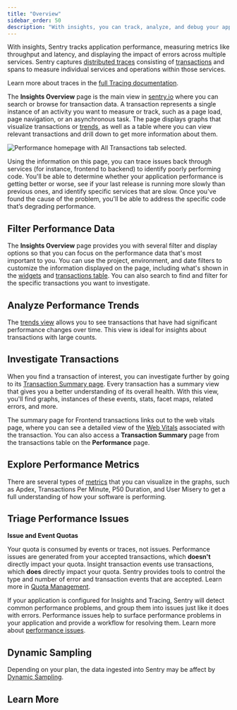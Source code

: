 ```yaml
---
title: "Overview"
sidebar_order: 50
description: "With insights, you can track, analyze, and debug your application's performance. Sentry helps you identify performance opportunities and trace issues back to poorly performing code."
---
```


With insights, Sentry tracks application performance, measuring metrics like throughput and latency, and displaying the impact of errors across multiple services. Sentry captures [distributed traces](/product/sentry-basics/tracing/distributed-tracing/) consisting of [transactions](/product/insights/overview/transaction-summary/#what-is-a-transaction) and spans to measure individual services and operations within those services.

<Alert>

Learn more about traces in the [full Tracing documentation](/product/sentry-basics/tracing/).

</Alert>

The **Insights Overview** page is the main view in [sentry.io](https://sentry.io) where you can search or browse for transaction data. A transaction represents a single instance of an activity you want to measure or track, such as a page load, page navigation, or an asynchronous task. The page displays graphs that visualize transactions or [trends](/product/insights/overview/trends/), as well as a table where you can view relevant transactions and drill down to get more information about them.

![Performance homepage with All Transactions tab selected.](./img/01_full_widget_all.png)

Using the information on this page, you can trace issues back through services (for instance, frontend to backend) to identify poorly performing code. You'll be able to determine whether your application performance is getting better or worse, see if your last release is running more slowly than previous ones, and identify specific services that are slow. Once you've found the cause of the problem, you'll be able to address the specific code that’s degrading performance.

## Filter Performance Data

The **Insights Overview** page provides you with several filter and display options so that you can focus on the performance data that's most important to you. You can use the project, environment, and date filters to customize the information displayed on the page, including what's shown in the [widgets](/product/insights/overview/filters-display/#widgets) and [transactions table](/product/insights/overview/filters-display/#transaction-table). You can also search to find and filter for the specific transactions you want to investigate.

## Analyze Performance Trends

The [trends view](/product/insights/overview/trends/) allows you to see transactions that have had significant performance changes over time. This view is ideal for insights about transactions with large counts.

## Investigate Transactions

When you find a transaction of interest, you can investigate further by going to its [Transaction Summary page](/product/insights/overview/transaction-summary). Every transaction has a summary view that gives you a better understanding of its overall health. With this view, you'll find graphs, instances of these events, stats, facet maps, related errors, and more.

The summary page for Frontend transactions links out to the web vitals page, where you can see a detailed view of the [Web Vitals](/product/insights/web-vitals/) associated with the transaction. You can also access a **Transaction Summary** page from the transactions table on the **Performance** page.

## Explore Performance Metrics

There are several types of [metrics](/product/insights/overview/metrics/) that you can visualize in the graphs, such as Apdex, Transactions Per Minute, P50 Duration, and User Misery to get a full understanding of how your software is performing.

## Triage Performance Issues

<Alert>

**Issue and Event Quotas**

Your quota is consumed by events or traces, not issues. Performance issues are generated from your accepted transactions, which **doesn't** directly impact your quota. Insight transaction events use transactions, which **does** directly impact your quota. Sentry provides tools to control the type and number of error and transaction events that are accepted. Learn more in [Quota Management](/pricing/quotas/manage-transaction-quota).

</Alert>

If your application is configured for Insights and Tracing, Sentry will detect common performance problems, and group them into issues just like it does with errors. Performance issues help to surface performance problems in your application and provide a workflow for resolving them. Learn more about [performance issues](/product/issues/issue-details/performance-issues/).

## Dynamic Sampling
Depending on your plan, the data ingested into Sentry may be affect by [Dynamic Sampling](/organization/dynamic-sampling/).

## Learn More

<PageGrid />

